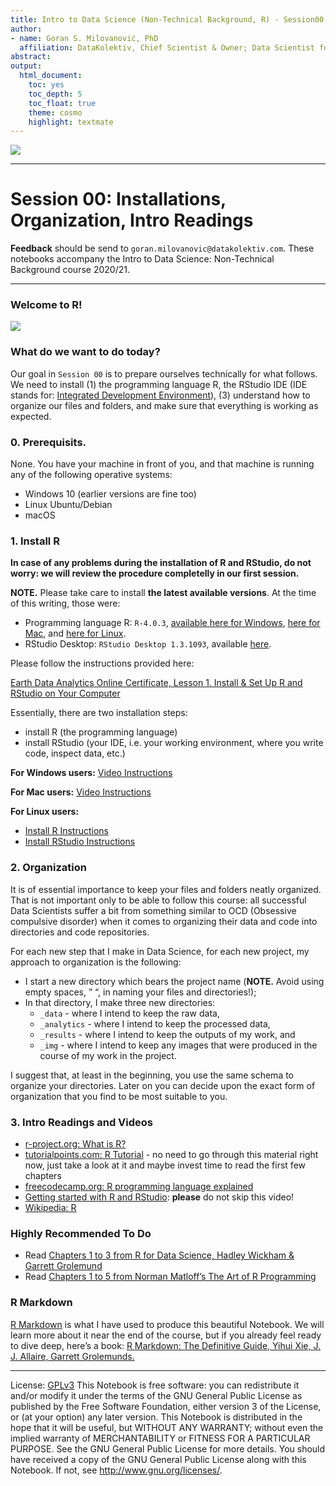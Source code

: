 ```yaml
---
title: Intro to Data Science (Non-Technical Background, R) - Session00
author:
- name: Goran S. Milovanović, PhD
  affiliation: DataKolektiv, Chief Scientist & Owner; Data Scientist for Wikidata, WMDE
abstract: 
output:
  html_document:
    toc: yes
    toc_depth: 5
    toc_float: true
    theme: cosmo
    highlight: textmate
---
```


![](../_img/DK_Logo_100.png)

***
# Session 00: Installations, Organization, Intro Readings 
**Feedback** should be send to `goran.milovanovic@datakolektiv.com`. 
These notebooks accompany the Intro to Data Science: Non-Technical Background course 2020/21.

***

### Welcome to R!

![](../_img/Rlogo.png)

### What do we want to do today?

Our goal in `Session 00` is to prepare ourselves technically for what follows. We need to install (1) the programming language R, the RStudio IDE (IDE stands for: [Integrated Development Environment](https://en.wikipedia.org/wiki/Integrated_development_environment)), (3) understand how to organize our files and folders, and make sure that everything is working as expected.

### 0. Prerequisits.

None. You have your machine in front of you, and that machine is running any of the following operative systems:

- Windows 10 (earlier versions are fine too)
- Linux Ubuntu/Debian
- macOS

### 1. Install R

**In case of any problems during the installation of R and RStudio, do not worry: we will review the procedure completelly in our first session.**

**NOTE.** Please take care to install **the latest available versions**. At the time of this writing, those were:

- Programming language R: `R-4.0.3`, [available here for Windows](https://cran.r-project.org/bin/windows/base/), [here for Mac](https://cran.r-project.org/bin/macosx/), and [here for Linux](https://cran.r-project.org/bin/linux/ubuntu/README.html).
- RStudio Desktop: `RStudio Desktop 1.3.1093`, available [here](https://rstudio.com/products/rstudio/download/).


Please follow the instructions provided here: 

[Earth Data Analytics Online Certificate, 
Lesson 1. Install & Set Up R and RStudio on Your Computer](https://www.earthdatascience.org/courses/earth-analytics/document-your-science/setup-r-rstudio/)

Essentially, there are two installation steps: 

- install R (the programming language)
- install RStudio (your IDE, i.e. your working environment, where you write code, inspect data, etc.)

**For Windows users:** [Video Instructions](https://www.youtube.com/watch?v=9-RrkJQQYqY&t=262s)

**For Mac users:** [Video Instructions](https://www.youtube.com/watch?v=Y20P3u3c_1c)

**For Linux users:** 

- [Install R Instructions](https://www.digitalocean.com/community/tutorials/how-to-install-r-on-ubuntu-18-04-quickstart)
- [Install RStudio Instructions](https://linuxconfig.org/how-to-install-rstudio-on-ubuntu-20-04-focal-fossa-linux)


### 2. Organization

It is of essential importance to keep your files and folders neatly organized. That is not important only to be able to follow this course: all successful Data Scientists suffer a bit from something similar to OCD (Obsessive compulsive disorder) when it comes to organizing their data and code into directories and code repositories.

For each new step that I make in Data Science, for each new project, my approach to organization is the following:

- I start a new directory which bears the project name (**NOTE.** Avoid using empty spaces, " ", in naming your files and directories!);
- In that directory, I make three new directories:
  - `_data` - where I intend to keep the raw data,
  - `_analytics` - where I intend to keep the processed data,
  - `_results` - where I intend to keep the outputs of my work, and
  - `_img` - where I intend to keep any images that were produced in the course of my work in the project.
  
I suggest that, at least in the beginning, you use the same schema to organize your directories. Later on you can decide upon the exact form of organization that you find to be most suitable to you.


### 3. Intro Readings and Videos

- [r-project.org: What is R?](https://www.r-project.org/about.html)
- [tutorialpoints.com: R Tutorial](https://www.tutorialspoint.com/r/index.htm) - no need to go through this material right now, just take a look at it and maybe invest time to read the first few chapters
- [freecodecamp.org: R programming language explained](https://www.freecodecamp.org/news/r-programming-language-explained/)
- [Getting started with R and RStudio](https://www.youtube.com/watch?v=lVKMsaWju8w): **please** do not skip this video!
- [Wikipedia: R](https://en.wikipedia.org/wiki/R_(programming_language))


### Highly Recommended To Do

- Read [Chapters 1 to 3 from R for Data Science, Hadley Wickham & Garrett Grolemund](https://r4ds.had.co.nz/)
- Read [Chapters 1 to 5 from Norman Matloff’s The Art of R Programming](https://www.google.com/search?client=firefox-b-d&channel=trow2&sxsrf=ALeKk03T_qLCMzRICYWj5UHqFBHnvfV6Uw%3A1607220795553&ei=Oz7MX8aeIYK6kwWc5JbgAw&q=Norman+Matloff+The+Art+of+R+Programming+pdf&oq=Norman+Matloff+The+Art+of+R+Programming+pdf&gs_lcp=CgZwc3ktYWIQAzIFCAAQyQM6BwgjEMkDECc6AgguUJk9WOdAYKRBaABwAHgAgAGHAYgB9QOSAQMwLjSYAQCgAQGqAQdnd3Mtd2l6wAEB&sclient=psy-ab&ved=0ahUKEwiGqOCEpLjtAhUC3aQKHRyyBTwQ4dUDCAw&uact=5)

### R Markdown

[R Markdown](https://rmarkdown.rstudio.com/) is what I have used to produce this beautiful Notebook. We will learn more about it near the end of the course, but if you already feel ready to dive deep, here's a book: [R Markdown: The Definitive Guide, Yihui Xie, J. J. Allaire, Garrett Grolemunds.](https://bookdown.org/yihui/rmarkdown/) 


***
License: [GPLv3](http://www.gnu.org/licenses/gpl-3.0.txt)
This Notebook is free software: you can redistribute it and/or modify it under the terms of the GNU General Public License as published by the Free Software Foundation, either version 3 of the License, or (at your option) any later version.
This Notebook is distributed in the hope that it will be useful, but WITHOUT ANY WARRANTY; without even the implied warranty of MERCHANTABILITY or FITNESS FOR A PARTICULAR PURPOSE.  See the GNU General Public License for more details.
You should have received a copy of the GNU General Public License along with this Notebook. If not, see <http://www.gnu.org/licenses/>.

